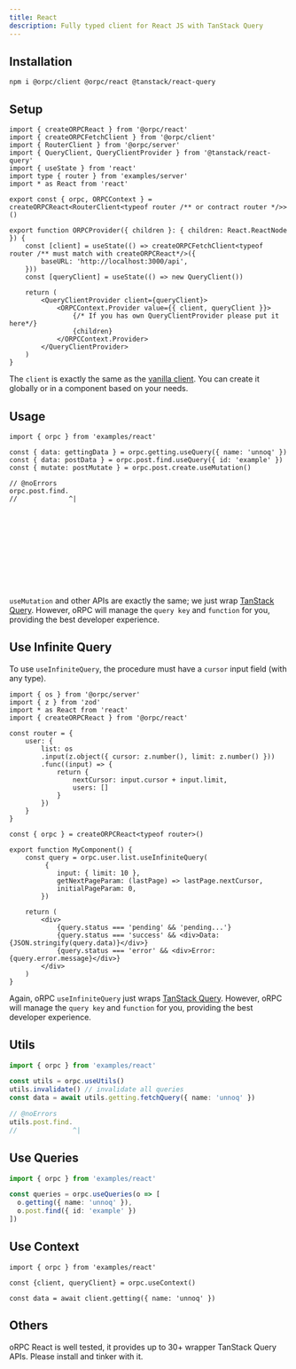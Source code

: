 ```yaml
---
title: React
description: Fully typed client for React JS with TanStack Query
---
```


## Installation

```package-install
npm i @orpc/client @orpc/react @tanstack/react-query
```

## Setup

```tsx twoslash
import { createORPCReact } from '@orpc/react'
import { createORPCFetchClient } from '@orpc/client'
import { RouterClient } from '@orpc/server'
import { QueryClient, QueryClientProvider } from '@tanstack/react-query'
import { useState } from 'react'
import type { router } from 'examples/server'
import * as React from 'react'
 
export const { orpc, ORPCContext } = createORPCReact<RouterClient<typeof router /** or contract router */>>()

export function ORPCProvider({ children }: { children: React.ReactNode }) {
    const [client] = useState(() => createORPCFetchClient<typeof router /** must match with createORPCReact*/>({
        baseURL: 'http://localhost:3000/api',
    }))
    const [queryClient] = useState(() => new QueryClient())
 
    return (
        <QueryClientProvider client={queryClient}>
            <ORPCContext.Provider value={{ client, queryClient }}>
                {/* If you has own QueryClientProvider please put it here*/}
                {children}
            </ORPCContext.Provider>
        </QueryClientProvider>
    )
}
```

The `client` is exactly the same as the [vanilla client](/docs/client/vanilla). 
You can create it globally or in a component based on your needs.

## Usage

```tsx twoslash
import { orpc } from 'examples/react'

const { data: gettingData } = orpc.getting.useQuery({ name: 'unnoq' })
const { data: postData } = orpc.post.find.useQuery({ id: 'example' })
const { mutate: postMutate } = orpc.post.create.useMutation()

// @noErrors
orpc.post.find.
//             ^|












```

`useMutation` and other APIs are exactly the same; we just wrap [TanStack Query](https://tanstack.com/query/latest).
However, oRPC will manage the `query key` and `function` for you, providing the best developer experience.

## Use Infinite Query

To use `useInfiniteQuery`, the procedure must have a `cursor` input field (with any type).

```tsx twoslash
import { os } from '@orpc/server'
import { z } from 'zod'
import * as React from 'react'
import { createORPCReact } from '@orpc/react'

const router = {
    user: {
        list: os
        .input(z.object({ cursor: z.number(), limit: z.number() }))
        .func((input) => {
            return {
                nextCursor: input.cursor + input.limit,
                users: []
            }
        })
    }
}

const { orpc } = createORPCReact<typeof router>()

export function MyComponent() {
    const query = orpc.user.list.useInfiniteQuery(
         {
            input: { limit: 10 },
            getNextPageParam: (lastPage) => lastPage.nextCursor,
            initialPageParam: 0,
        })

    return (
        <div>
            {query.status === 'pending' && 'pending...'}
            {query.status === 'success' && <div>Data: {JSON.stringify(query.data)}</div>}
            {query.status === 'error' && <div>Error: {query.error.message}</div>}
        </div>
    )
}
```

Again, oRPC `useInfiniteQuery` just wraps [TanStack Query](https://tanstack.com/query/latest). 
However, oRPC will manage the `query key` and `function` for you, providing the best developer experience.

## Utils

```ts twoslash
import { orpc } from 'examples/react'

const utils = orpc.useUtils()
utils.invalidate() // invalidate all queries
const data = await utils.getting.fetchQuery({ name: 'unnoq' })

// @noErrors
utils.post.find.
//              ^|
```

## Use Queries

```ts twoslash
import { orpc } from 'examples/react'

const queries = orpc.useQueries(o => [
  o.getting({ name: 'unnoq' }), 
  o.post.find({ id: 'example' })
])
```

## Use Context

```tsx twoslash
import { orpc } from 'examples/react'

const {client, queryClient} = orpc.useContext()

const data = await client.getting({ name: 'unnoq' })
```

## Others

oRPC React is well tested, it provides up to 30+ wrapper TanStack Query APIs. Please install and tinker with it.